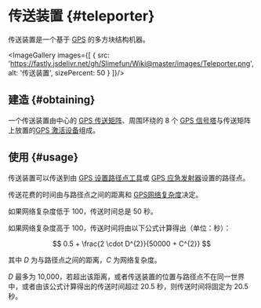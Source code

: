 
# 传送装置 {#teleporter}

传送装置是一个基于 [GPS](/GPS) 的多方块结构机器。

<ImageGallery images={[
  {
    src: 'https://fastly.jsdelivr.net/gh/Slimefun/Wiki@master/images/Teleporter.png',
    alt: '传送装置',
    sizePercent: 50
  }
]}/>

## 建造 {#obtaining}

一个传送装置由中心的 [GPS 传送矩阵](/GPS-Teleporter-Matrix)、周围环绕的 8 个 [GPS 信号塔](/GPS-Teleporter-Pylon)与传送矩阵上放置的[GPS 激活设备](/GPS-Activation-Device)组成。

## 使用 {#usage}

传送装置可以传送到由 [GPS 设置路径点工具](/GPS-Marker-Tool)或 [GPS 应急发射器](/GPS-Emergency-Transmitter)设置的路径点。

传送花费的时间由与路径点之间的距离和 [GPS网络复杂度](/GPS-Transmitter)决定。

如果网络复杂度低于 100，传送时间总是 50 秒。

如果网络复杂度高于 100，传送时间将由以下公式计算得出（单位：秒）：

$$
0.5 + \frac{2 \cdot D^{2}}{50000 + C^{2}}
$$

其中 $D$ 为与路径点之间的距离，$C$ 为网络复杂度。

$D$ 最多为 10,000，若超出该距离，或者传送装置的位置与路径点不在同一世界中，或者由该公式计算得出的传送时间超过 20.5 秒，则传送时间将固定为 20.5 秒。
